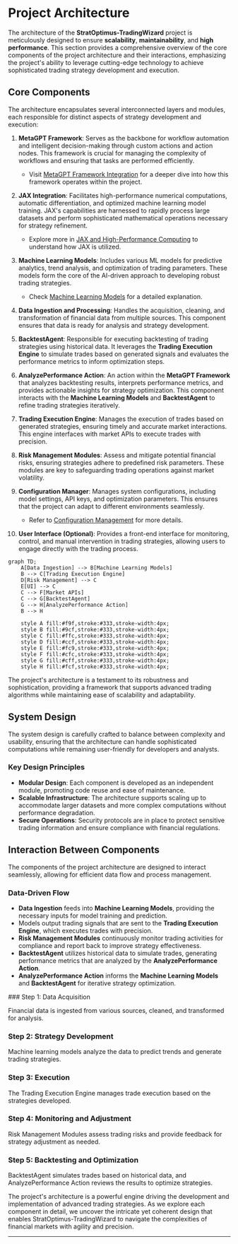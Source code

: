 # Project Architecture

The architecture of the **StratOptimus-TradingWizard** project is meticulously designed to ensure **scalability**, **maintainability**, and **high performance**. This section provides a comprehensive overview of the core components of the project architecture and their interactions, emphasizing the project's ability to leverage cutting-edge technology to achieve sophisticated trading strategy development and execution.

## Core Components

The architecture encapsulates several interconnected layers and modules, each responsible for distinct aspects of strategy development and execution:

1. **MetaGPT Framework**: Serves as the backbone for workflow automation and intelligent decision-making through custom actions and action nodes. This framework is crucial for managing the complexity of workflows and ensuring that tasks are performed efficiently.
   
   - Visit [MetaGPT Framework Integration](/project-architecture/metagpt-framework-integration) for a deeper dive into how this framework operates within the project.

2. **JAX Integration**: Facilitates high-performance numerical computations, automatic differentiation, and optimized machine learning model training. JAX's capabilities are harnessed to rapidly process large datasets and perform sophisticated mathematical operations necessary for strategy refinement.
   
   - Explore more in [JAX and High-Performance Computing](/project-architecture/jax-high-performance-computing) to understand how JAX is utilized.

3. **Machine Learning Models**: Includes various ML models for predictive analytics, trend analysis, and optimization of trading parameters. These models form the core of the AI-driven approach to developing robust trading strategies.
   
   - Check [Machine Learning Models](/project-architecture/machine-learning-models) for a detailed explanation.

4. **Data Ingestion and Processing**: Handles the acquisition, cleaning, and transformation of financial data from multiple sources. This component ensures that data is ready for analysis and strategy development.

5. **BacktestAgent**: Responsible for executing backtesting of trading strategies using historical data. It leverages the **Trading Execution Engine** to simulate trades based on generated signals and evaluates the performance metrics to inform optimization steps.

6. **AnalyzePerformance Action**: An action within the **MetaGPT Framework** that analyzes backtesting results, interprets performance metrics, and provides actionable insights for strategy optimization. This component interacts with the **Machine Learning Models** and **BacktestAgent** to refine trading strategies iteratively.

7. **Trading Execution Engine**: Manages the execution of trades based on generated strategies, ensuring timely and accurate market interactions. This engine interfaces with market APIs to execute trades with precision.

8. **Risk Management Modules**: Assess and mitigate potential financial risks, ensuring strategies adhere to predefined risk parameters. These modules are key to safeguarding trading operations against market volatility.

9. **Configuration Manager**: Manages system configurations, including model settings, API keys, and optimization parameters. This ensures that the project can adapt to different environments seamlessly.
   
   - Refer to [Configuration Management](/project-architecture/configuration-management) for more details.

10. **User Interface (Optional)**: Provides a front-end interface for monitoring, control, and manual intervention in trading strategies, allowing users to engage directly with the trading process.

```mermaid
graph TD;
    A[Data Ingestion] --> B[Machine Learning Models]
    B --> C[Trading Execution Engine]
    D[Risk Management] --> C
    E[UI] --> C
    C --> F[Market APIs]
    C --> G[BacktestAgent]
    G --> H[AnalyzePerformance Action]
    B --> H

    style A fill:#f9f,stroke:#333,stroke-width:4px;
    style B fill:#9cf,stroke:#333,stroke-width:4px;
    style C fill:#ffc,stroke:#333,stroke-width:4px;
    style D fill:#ccf,stroke:#333,stroke-width:4px;
    style E fill:#fc9,stroke:#333,stroke-width:4px;
    style F fill:#cfc,stroke:#333,stroke-width:4px;
    style G fill:#cff,stroke:#333,stroke-width:4px;
    style H fill:#fcf,stroke:#333,stroke-width:4px;
```

<Callout>
The project's architecture is a testament to its robustness and sophistication, providing a framework that supports advanced trading algorithms while maintaining ease of scalability and adaptability.
</Callout>

## System Design

The system design is carefully crafted to balance between complexity and usability, ensuring that the architecture can handle sophisticated computations while remaining user-friendly for developers and analysts.

### Key Design Principles

- **Modular Design**: Each component is developed as an independent module, promoting code reuse and ease of maintenance.
- **Scalable Infrastructure**: The architecture supports scaling up to accommodate larger datasets and more complex computations without performance degradation.
- **Secure Operations**: Security protocols are in place to protect sensitive trading information and ensure compliance with financial regulations.

## Interaction Between Components

The components of the project architecture are designed to interact seamlessly, allowing for efficient data flow and process management.

### Data-Driven Flow

- **Data Ingestion** feeds into **Machine Learning Models**, providing the necessary inputs for model training and prediction.
- Models output trading signals that are sent to the **Trading Execution Engine**, which executes trades with precision.
- **Risk Management Modules** continuously monitor trading activities for compliance and report back to improve strategy effectiveness.
- **BacktestAgent** utilizes historical data to simulate trades, generating performance metrics that are analyzed by the **AnalyzePerformance Action**.
- **AnalyzePerformance Action** informs the **Machine Learning Models** and **BacktestAgent** for iterative strategy optimization.

<Steps>
### Step 1: Data Acquisition

Financial data is ingested from various sources, cleaned, and transformed for analysis.

### Step 2: Strategy Development

Machine learning models analyze the data to predict trends and generate trading strategies.

### Step 3: Execution

The Trading Execution Engine manages trade execution based on the strategies developed.

### Step 4: Monitoring and Adjustment

Risk Management Modules assess trading risks and provide feedback for strategy adjustment as needed.

### Step 5: Backtesting and Optimization

BacktestAgent simulates trades based on historical data, and AnalyzePerformance Action reviews the results to optimize strategies.
</Steps>

The project's architecture is a powerful engine driving the development and implementation of advanced trading strategies. As we explore each component in detail, we uncover the intricate yet coherent design that enables StratOptimus-TradingWizard to navigate the complexities of financial markets with agility and precision.

---
```
